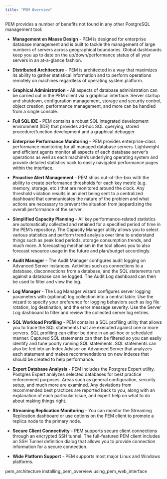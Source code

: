 ```yaml
---
title: "PEM Overview"
---
```


PEM provides a number of benefits not found in any other PostgreSQL management tool:

-   **Management en Masse Design** - PEM is designed for enterprise database management and is built to tackle the management of large numbers of servers across geographical boundaries. Global dashboards keep you up to date on the up/down/performance status of all your servers in an at-a-glance fashion.

-   **Distributed Architecture** - PEM is architected in a way that maximizes its ability to gather statistical information and to perform operations remotely on machines regardless of operating system platform.

-   **Graphical Administration** - All aspects of database administration can be carried out in the PEM client via a graphical interface. Server startup and shutdown, configuration management, storage and security control, object creation, performance management, and more can be handled from a single console.

-   **Full SQL IDE** - PEM contains a robust SQL integrated development environment (IDE) that provides ad-hoc SQL querying, stored procedure/function development and a graphical debugger.

-   **Enterprise Performance Monitoring** - PEM provides enterprise-class performance monitoring for all managed database servers. Lightweight and efficient agents monitor all aspects of each database server’s operations as well as each machine’s underlying operating system and provide detailed statistics back to easily navigated performance pages within the interface.

-   **Proactive Alert Management** - PEM ships out-of-the-box with the ability to create performance thresholds for each key metric (e.g. memory, storage, etc.) that are monitored around the clock. Any threshold violation results in an alert being sent to a centralized dashboard that communicates the nature of the problem and what actions are necessary to prevent the situation from jeopardizing the overall performance of the server.

-   **Simplified Capacity Planning** - All key performance-related statistics are automatically collected and retained for a specified period of time in the PEM’s repository. The Capacity Manager utility allows you to select various statistics and perform trend analysis over time to understand things such as peak load periods, storage consumption trends, and much more. A forecasting mechanism in the tool allows you to also forecast resource usage in the future and plan/budget accordingly.

-   **Audit Manager** - The Audit Manager configures audit logging on Advanced Server instances. Activities such as connections to a database, disconnections from a database, and the SQL statements run against a database can be logged. The Audit Log dashboard can then be used to filter and view the log.

-   **Log Manager** - The Log Manager wizard configures server logging parameters with (optional) log collection into a central table. Use the wizard to specify your preference for logging behaviors such as log file rotation, log destination, and the error message severity. Use the Server Log dashboard to filter and review the collected server log entries.

-   **SQL Workload Profiling** - PEM contains a SQL profiling utility that allows you to trace the SQL statements that are executed against one or more servers. SQL profiling can either be done in an ad-hoc or scheduled manner. Captured SQL statements can then be filtered so you can easily identify and tune poorly running SQL statements. SQL statements can also be fed into an Index Advisor on Advanced Server that analyzes each statement and makes recommendations on new indexes that should be created to help performance.

-   **Expert Database Analysis** - PEM includes the Postgres Expert utility. Postgres Expert analyzes selected databases for best practice enforcement purposes. Areas such as general configuration, security setup, and much more are examined. Any deviations from recommended best practices are reported back to you, along with an explanation of each particular issue, and expert help on what to do about making things right.

-   **Streaming Replication Monitoring** - You can monitor the Streaming Replication dashboard or use options on the PEM client to promote a replica node to the primary node.

-   **Secure Client Connectivity** - PEM supports secure client connections through an encrypted SSH tunnel. The full-featured PEM client includes an SSH Tunnel definition dialog that allows you to provide connection information for a secure connection.

-   **Wide Platform Support** - PEM supports most major Linux and Windows platforms.

<div class="toctree" maxdepth="5">

pem_architecture installing_pem_overview using_pem_web_interface

</div>
